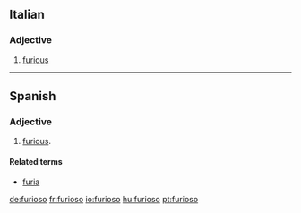 ==Italian==

===Adjective===
{{it-adj|furios}}

# [[furious]]

----
==Spanish==

===Adjective===
{{es-adj|f=furiosa}}

# [[furious]].

====Related terms====
*[[furia]]

[[de:furioso]]
[[fr:furioso]]
[[io:furioso]]
[[hu:furioso]]
[[pt:furioso]]